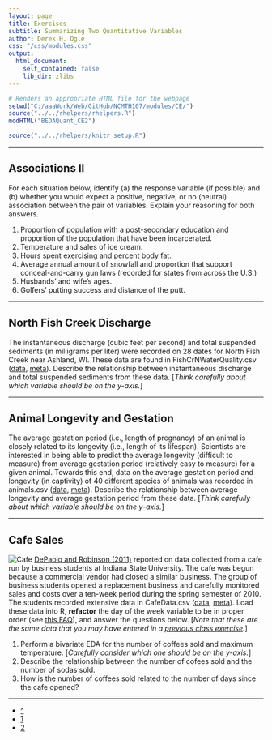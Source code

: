 ```yaml
---
layout: page
title: Exercises
subtitle: Summarizing Two Quantitative Variables
author: Derek H. Ogle
css: "/css/modules.css"
output:
  html_document:
    self_contained: false
    lib_dir: zlibs
---
```


```r
# Renders an appropriate HTML file for the webpage
setwd("C:/aaaWork/Web/GitHub/NCMTH107/modules/CE/")
source("../../rhelpers/rhelpers.R")
modHTML("BEDAQuant_CE2")
```

```r
source("../../rhelpers/knitr_setup.R")
```

----

## Associations II

For each situation below, identify (a) the response variable (if possible) and (b) whether you would expect a positive, negative, or no (neutral) association between the pair of variables.  Explain your reasoning for both answers.

1. Proportion of population with a post-secondary education and proportion of the population that have been incarcerated.
1. Temperature and sales of ice cream.
1. Hours spent exercising and percent body fat.
1. Average annual amount of snowfall and proportion that support conceal-and-carry gun laws (recorded for states from across the U.S.)
1. Husbands' and wife's ages.
1. Golfers' putting success and distance of the putt.

----

## North Fish Creek Discharge

The instantaneous discharge (cubic feet per second) and total suspended sediments (in milligrams per liter) were recorded on 28 dates for North Fish Creek near Ashland, WI.  These data are found in FishCrNWaterQuality.csv ([data](https://raw.githubusercontent.com/droglenc/NCData/master/FishCrNWaterQuality.csv), [meta](https://raw.githubusercontent.com/droglenc/NCData/master/FishCrNWaterQuality_meta.txt)). Describe the relationship between instantaneous discharge and total suspended sediments from these data. [*Think carefully about which variable should be on the y-axis.*]

----

## Animal Longevity and Gestation

The average gestation period (i.e., length of pregnancy) of an animal is closely related to its longevity (i.e., length of its lifespan). Scientists are interested in being able to predict the average longevity (difficult to measure) from average gestation period (relatively easy to measure) for a given animal. Towards this end, data on the average gestation period and longevity (in captivity) of 40 different species of animals was recorded in animals.csv ([data](https://raw.githubusercontent.com/droglenc/NCData/master/animals.csv), [meta](https://raw.githubusercontent.com/droglenc/NCData/master/animals_meta.txt)). Describe the relationship between average longevity and average gestation period from these data. [*Think carefully about which variable should be on the y-axis.*]

----

## Cafe Sales
<img src="zimgs/cafe.jpg" alt="Cafe" class="img-right">
[DePaolo and Robinson (2011)](http://www.amstat.org/publications/jse/v19n1/depaolo.pdf) reported on data collected from a cafe run by business students at Indiana State University. The cafe was begun because a commercial vendor had closed a similar business. The group of business students opened a replacement business and carefully monitored sales and costs over a ten-week period during the spring semester of 2010. The students recorded extensive data in CafeData.csv ([data](https://raw.githubusercontent.com/droglenc/NCData/master/CancerFat.csv), [meta](https://raw.githubusercontent.com/droglenc/NCData/master/CancerFat_meta.txt)). Load these data into R, **refactor** the day of the week variable to be in proper order (see [this FAQ](../../resources/FAQ/FAQs/reorder-levels.html)), and answer the questions below.  [*Note that these are the same data that you may have entered in a [previous class exercise](UEDAQuant2_CE2.html#cafe-sales).*]

1. Perform a bivariate EDA for the number of coffees sold and maximum temperature. [*Carefully consider which one should be on the y-axis.*]
1. Describe the relationship between the number of cofees sold and the number of sodas sold.
1. How is the number of coffees sold related to the number of days since the cafe opened?

----

<div class="text-center">
<ul class="pagination pagination-lg">
  <li><a href="../BEDAQuant.html">^</a></li>
  <li><a href="BEDAQuant_CE1.html">1</a></li>
  <li class="active"><a href="#">2</a></li>
</ul>
